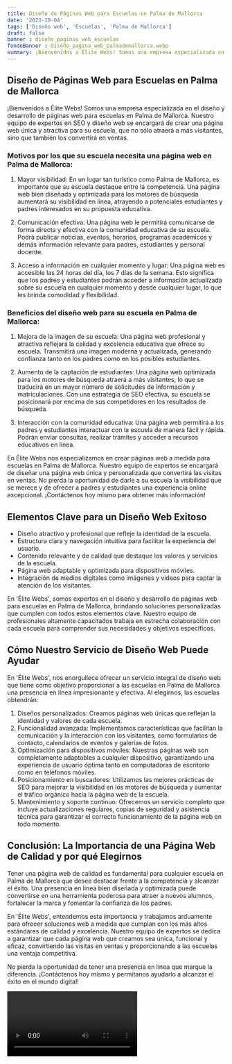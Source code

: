 ```yaml
---
title: Diseño de Páginas Web para Escuelas en Palma de Mallorca
date: '2023-10-04'
tags: ['Diseño web', 'Escuelas', 'Palma de Mallorca']
draft: false
banner : diseño_paginas_web_escuelas
fondoBanner : diseño_pagina_web_palmademallorca.webp
summary: ¡Bienvenidos a Élite Webs! Somos una empresa especializada en el diseño y desarrollo de páginas web para escuelas en Palma de Mallorca. Nuestro equipo de expertos en SEO y diseño web se encargará de crear una página web única y atractiva para su escuela, que no sólo atraerá a más visitantes, sino que también los convertirá en ventas.
---
```


## Diseño de Páginas Web para Escuelas en Palma de Mallorca

¡Bienvenidos a Élite Webs! Somos una empresa especializada en el diseño y desarrollo de páginas web para escuelas en Palma de Mallorca. Nuestro equipo de expertos en SEO y diseño web se encargará de crear una página web única y atractiva para su escuela, que no sólo atraerá a más visitantes, sino que también los convertirá en ventas.

### Motivos por los que su escuela necesita una página web en Palma de Mallorca:

1. Mayor visibilidad: En un lugar tan turístico como Palma de Mallorca, es importante que su escuela destaque entre la competencia. Una página web bien diseñada y optimizada para los motores de búsqueda aumentará su visibilidad en línea, atrayendo a potenciales estudiantes y padres interesados en su propuesta educativa.

2. Comunicación efectiva: Una página web le permitirá comunicarse de forma directa y efectiva con la comunidad educativa de su escuela. Podrá publicar noticias, eventos, horarios, programas académicos y demás información relevante para padres, estudiantes y personal docente.

3. Acceso a información en cualquier momento y lugar: Una página web es accesible las 24 horas del día, los 7 días de la semana. Esto significa que los padres y estudiantes podrán acceder a información actualizada sobre su escuela en cualquier momento y desde cualquier lugar, lo que les brinda comodidad y flexibilidad.

### Beneficios del diseño web para su escuela en Palma de Mallorca:

1. Mejora de la imagen de su escuela: Una página web profesional y atractiva reflejará la calidad y excelencia educativa que ofrece su escuela. Transmitirá una imagen moderna y actualizada, generando confianza tanto en los padres como en los posibles estudiantes.

2. Aumento de la captación de estudiantes: Una página web optimizada para los motores de búsqueda atraerá a más visitantes, lo que se traducirá en un mayor número de solicitudes de información y matriculaciones. Con una estrategia de SEO efectiva, su escuela se posicionará por encima de sus competidores en los resultados de búsqueda.

3. Interacción con la comunidad educativa: Una página web permitirá a los padres y estudiantes interactuar con la escuela de manera fácil y rápida. Podrán enviar consultas, realizar trámites y acceder a recursos educativos en línea.

En Élite Webs nos especializamos en crear páginas web a medida para escuelas en Palma de Mallorca. Nuestro equipo de expertos se encargará de diseñar una página web única y personalizada que convertirá las visitas en ventas. No pierda la oportunidad de darle a su escuela la visibilidad que se merece y de ofrecer a padres y estudiantes una experiencia online excepcional. ¡Contáctenos hoy mismo para obtener más información!

<GifSeo />

<Cta />

## Elementos Clave para un Diseño Web Exitoso

- Diseño atractivo y profesional que refleje la identidad de la escuela.
- Estructura clara y navegación intuitiva para facilitar la experiencia del usuario.
- Contenido relevante y de calidad que destaque los valores y servicios de la escuela.
- Página web adaptable y optimizada para dispositivos móviles.
- Integración de medios digitales como imágenes y videos para captar la atención de los visitantes.

En 'Élite Webs', somos expertos en el diseño y desarrollo de páginas web para escuelas en Palma de Mallorca, brindando soluciones personalizadas que cumplen con todos estos elementos clave. Nuestro equipo de profesionales altamente capacitados trabaja en estrecha colaboración con cada escuela para comprender sus necesidades y objetivos específicos.

## Cómo Nuestro Servicio de Diseño Web Puede Ayudar

En 'Élite Webs', nos enorgullece ofrecer un servicio integral de diseño web que tiene como objetivo proporcionar a las escuelas en Palma de Mallorca una presencia en línea impresionante y efectiva. Al elegirnos, las escuelas obtendrán:

1. Diseños personalizados: Creamos páginas web únicas que reflejan la identidad y valores de cada escuela.
2. Funcionalidad avanzada: Implementamos características que facilitan la comunicación y la interacción con los visitantes, como formularios de contacto, calendarios de eventos y galerías de fotos.
3. Optimización para dispositivos móviles: Nuestras páginas web son completamente adaptables a cualquier dispositivo, garantizando una experiencia de usuario óptima tanto en computadoras de escritorio como en teléfonos móviles.
4. Posicionamiento en buscadores: Utilizamos las mejores prácticas de SEO para mejorar la visibilidad en los motores de búsqueda y aumentar el tráfico orgánico hacia la página web de la escuela.
5. Mantenimiento y soporte continuo: Ofrecemos un servicio completo que incluye actualizaciones regulares, copias de seguridad y asistencia técnica para garantizar el correcto funcionamiento de la página web en todo momento.

## Conclusión: La Importancia de una Página Web de Calidad y por qué Elegirnos

Tener una página web de calidad es fundamental para cualquier escuela en Palma de Mallorca que desee destacar frente a la competencia y alcanzar el éxito. Una presencia en línea bien diseñada y optimizada puede convertirse en una herramienta poderosa para atraer a nuevos alumnos, fortalecer la marca y fomentar la confianza de los padres.

En 'Élite Webs', entendemos esta importancia y trabajamos arduamente para ofrecer soluciones web a medida que cumplan con los más altos estándares de calidad y excelencia. Nuestro equipo de expertos se dedica a garantizar que cada página web que creamos sea única, funcional y eficaz, convirtiendo las visitas en ventas y proporcionando a las escuelas una ventaja competitiva.

No pierda la oportunidad de tener una presencia en línea que marque la diferencia. ¡Contáctenos hoy mismo y permítanos ayudarlo a alcanzar el éxito en el mundo digital!

<Video />

<CtaBot job='Escuelas' city='Palma de Mallorca'/>

<Gmaps query='Palma de Mallorca+españa+maps' />